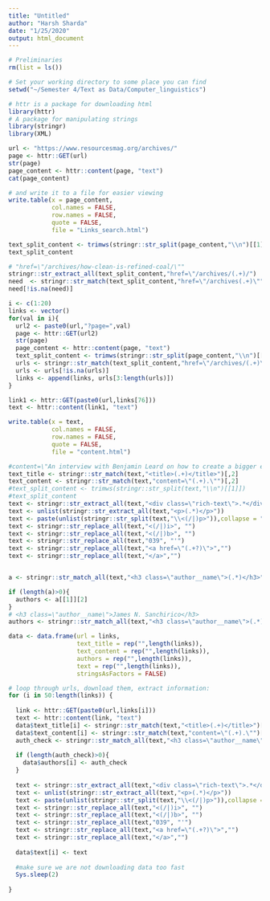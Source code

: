 ```yaml
---
title: "Untitled"
author: "Harsh Sharda"
date: "1/25/2020"
output: html_document
---
```


```r
# Preliminaries
rm(list = ls())

# Set your working directory to some place you can find
setwd("~/Semester 4/Text as Data/Computer_linguistics")
```


```r
# httr is a package for downloading html
library(httr)
# A package for manipulating strings
library(stringr)
library(XML)
```

```r
url <- "https://www.resourcesmag.org/archives/"
page <- httr::GET(url)
str(page)
page_content <- httr::content(page, "text")
cat(page_content)

# and write it to a file for easier viewing
write.table(x = page_content,
            col.names = FALSE,
            row.names = FALSE,
            quote = FALSE,
            file = "Links_search.html")
```

```r
text_split_content <- trimws(stringr::str_split(page_content,"\\n")[[1]])
text_split_content

# "href=\"/archives/how-clean-is-refined-coal/\""
stringr::str_extract_all(text_split_content,"href=\"/archives/(.+)/")
need  <- stringr::str_match(text_split_content,"href=\"/archives(.+)\"")[,2]
need[!is.na(need)]
```

```r
i <- c(1:20)
links <- vector()
for(val in i){
  url2 <- paste0(url,"?page=",val)
  page <- httr::GET(url2)
  str(page)
  page_content <- httr::content(page, "text")
  text_split_content <- trimws(stringr::str_split(page_content,"\\n")[[1]])
  urls <- stringr::str_match(text_split_content,"href=\"/archives/(.+)\"")[,2]
  urls <- urls[!is.na(urls)]
  links <- append(links, urls[3:length(urls)])
}
```

```r
link1 <- httr::GET(paste0(url,links[76]))
text <- httr::content(link1, "text")

write.table(x = text,
            col.names = FALSE,
            row.names = FALSE,
            quote = FALSE,
            file = "content.html")

#content=\"An interview with Benjamin Leard on how to create a bigger electric vehicle market that&#39;s powered by incentives.\"
text_title <- stringr::str_match(text,"<title>(.+)</title>")[,2]
text_content <- stringr::str_match(text,"content=\"(.+).\"")[,2]
#text_split_content <- trimws(stringr::str_split(text,"\\n")[[1]])
#text_split_content
text <- stringr::str_extract_all(text,"<div class=\"rich-text\">.*</div>")[[1]]
text <- unlist(stringr::str_extract_all(text,"<p>(.*)</p>"))
text <- paste(unlist(stringr::str_split(text,"\\<(/|)p>")),collapse = "")
text <- stringr::str_replace_all(text,"<(/|)i>", "")
text <- stringr::str_replace_all(text,"<(/|)b>", "")
text <- stringr::str_replace_all(text,"039", "'")
text <- stringr::str_replace_all(text,"<a href=\"(.+?)\">","")
text <- stringr::str_replace_all(text,"</a>","")


a <- stringr::str_match_all(text,"<h3 class=\"author__name\">(.*)</h3>")

if (length(a)>0){
  authors <- a[[1]][2]
}
# <h3 class=\"author__name\">James N. Sanchirico</h3>
authors <- stringr::str_match_all(text,"<h3 class=\"author__name\">(.*)</h3>")[[1]][,2]
```

```r
data <- data.frame(url = links,
                   text_title = rep("",length(links)),
                   text_content = rep("",length(links)),
                   authors = rep("",length(links)),
                   text = rep("",length(links)),
                   stringsAsFactors = FALSE)
```

```r
# loop through urls, download them, extract information:
for (i in 50:length(links)) {
  
  link <- httr::GET(paste0(url,links[i]))
  text <- httr::content(link, "text")
  data$text_title[i] <- stringr::str_match(text,"<title>(.+)</title>")[,2]
  data$text_content[i] <- stringr::str_match(text,"content=\"(.+).\"")[,2]
  auth_check <- stringr::str_match_all(text,"<h3 class=\"author__name\">(.*)</h3>")[[1]][,2]
  
  if (length(auth_check)>0){
    data$authors[i] <- auth_check
  }
  
  text <- stringr::str_extract_all(text,"<div class=\"rich-text\">.*</div>")[[1]]
  text <- unlist(stringr::str_extract_all(text,"<p>(.*)</p>"))
  text <- paste(unlist(stringr::str_split(text,"\\<(/|)p>")),collapse = "")
  text <- stringr::str_replace_all(text,"<(/|)i>", "")
  text <- stringr::str_replace_all(text,"<(/|)b>", "")
  text <- stringr::str_replace_all(text,"039", "'")
  text <- stringr::str_replace_all(text,"<a href=\"(.+?)\">","")
  text <- stringr::str_replace_all(text,"</a>","")
  
  data$text[i] <- text
  
  #make sure we are not downloading data too fast
  Sys.sleep(2)
  
}



```


